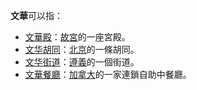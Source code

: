 '''文華'''可以指：
*[[文華殿|文華殿]]：[[故宮|故宮]]的一座宮殿。
*[[文华胡同|文华胡同]]：[[北京|北京]]的一條胡同。
*[[文华街道|文华街道]]：[[遵義|遵義]]的一個街道。
*[[文華餐廳|文華餐廳]]：[[加拿大|加拿大]]的一家連鎖自助中餐廳。

{{disambig|Cat=二字消歧義}}